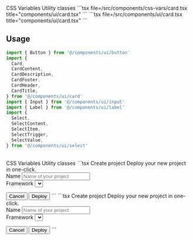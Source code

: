 <Tabs defaultValue="css-vars" className="w-full">
  <TabsList className="grid w-full grid-cols-2">
    <TabsTrigger value="css-vars">CSS Variables</TabsTrigger>
    <TabsTrigger value="util">Utility classes</TabsTrigger>
  </TabsList>
  <TabsContent value="css-vars">
    ```tsx file=<rootDir>/src/components/css-vars/card.tsx title="components/ui/card.tsx"
    ```
  </TabsContent>
  <TabsContent value="util">
    ```tsx file=<rootDir>/src/components/ui/card.tsx title="components/ui/card.tsx"
    ```
  </TabsContent>
</Tabs>

<br />

## Usage

```ts
import { Button } from '@/components/ui/button'
import {
  Card,
  CardContent,
  CardDescription,
  CardFooter,
  CardHeader,
  CardTitle,
} from '@/components/ui/card'
import { Input } from '@/components/ui/input'
import { Label } from '@/components/ui/label'
import {
  Select,
  SelectContent,
  SelectItem,
  SelectTrigger,
  SelectValue,
} from '@/components/ui/select'
```

<br />

<Tabs defaultValue="css-vars" className="w-full">
  <TabsList className="grid w-full grid-cols-2">
    <TabsTrigger value="css-vars">CSS Variables</TabsTrigger>
    <TabsTrigger value="util">Utility classes</TabsTrigger>
  </TabsList>
  <TabsContent value="css-vars">
    ```tsx
    <Card className="w-[350px]">
      <CardHeader>
        <CardTitle>Create project</CardTitle>
        <CardDescription>Deploy your new project in one-click.</CardDescription>
      </CardHeader>
      <CardContent>
        <form>
          <div className="grid w-full items-center gap-4">
            <div className="flex flex-col space-y-1.5">
              <Label htmlFor="name">Name</Label>
              <Input id="name" placeholder="Name of your project" />
            </div>
            <div className="flex flex-col space-y-1.5">
              <Label htmlFor="framework">Framework</Label>
              <Select>
                <SelectTrigger className="bg-bw text-text" id="framework">
                  <SelectValue placeholder="Select" />
                </SelectTrigger>
                <SelectContent position="popper">
                  <SelectItem value="next">Next.js</SelectItem>
                  <SelectItem value="sveltekit">SvelteKit</SelectItem>
                  <SelectItem value="astro">Astro</SelectItem>
                  <SelectItem value="nuxt">Nuxt.js</SelectItem>
                </SelectContent>
              </Select>
            </div>
          </div>
        </form>
      </CardContent>
      <CardFooter className="flex justify-between">
        <Button>Cancel</Button>
        <Button variant="neutral">Deploy</Button>
      </CardFooter>
    </Card>
    ```
  </TabsContent>
  <TabsContent value="util">
    ```tsx
    <Card className="w-[350px]">
      <CardHeader>
        <CardTitle>Create project</CardTitle>
        <CardDescription>Deploy your new project in one-click.</CardDescription>
      </CardHeader>
      <CardContent>
        <form>
          <div className="grid w-full items-center gap-4">
            <div className="flex flex-col space-y-1.5">
              <Label htmlFor="name">Name</Label>
              <Input id="name" placeholder="Name of your project" />
            </div>
            <div className="flex flex-col space-y-1.5">
              <Label htmlFor="framework">Framework</Label>
              <Select>
                <SelectTrigger
                  className="bg-white text-black dark:bg-secondaryBlack dark:text-darkText"
                  id="framework"
                >
                  <SelectValue placeholder="Select" />
                </SelectTrigger>
                <SelectContent position="popper">
                  <SelectItem value="next">Next.js</SelectItem>
                  <SelectItem value="sveltekit">SvelteKit</SelectItem>
                  <SelectItem value="astro">Astro</SelectItem>
                  <SelectItem value="nuxt">Nuxt.js</SelectItem>
                </SelectContent>
              </Select>
            </div>
          </div>
        </form>
      </CardContent>
      <CardFooter className="flex justify-between">
        <Button>Cancel</Button>
        <Button variant="neutral">Deploy</Button>
      </CardFooter>
    </Card>
    ```    
  </TabsContent>
</Tabs>
